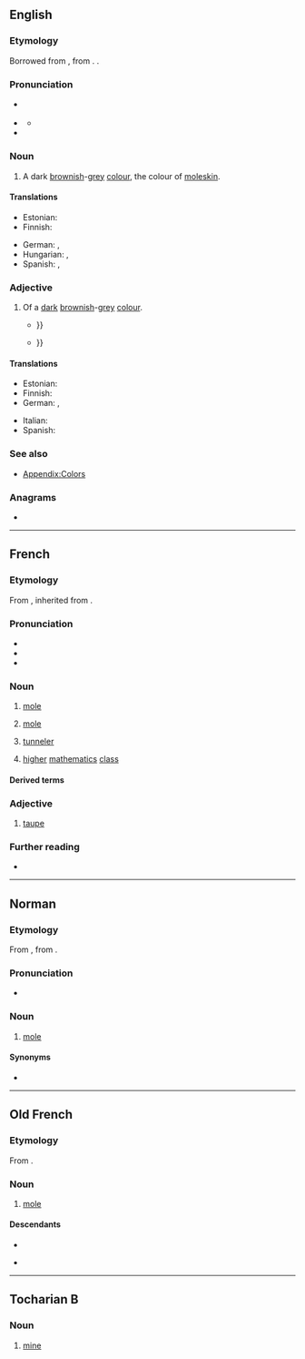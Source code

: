 ==English==
{{was wotd|2008|September|25}}

===Etymology===
Borrowed from {{bor|en|fr|taupe}}, from {{etyl|la|en}} {{m|la|talpa||[[mole]]}}. {{doublet|en|talpa}}.

===Pronunciation===
* {{a|UK}} {{IPA|en|/təʊp/}}
* {{a|US|Canada}} {{IPA|en|/toʊp/}}
** {{audio|en|en-us-taupe.ogg|Audio (US)}}
* {{rhymes|en|əʊp|s=1}}

===Noun===
{{en-noun|~}}

# A dark [[brown]]ish-[[grey]] [[color|colour]], the colour of [[moleskin]].
#: {{color panel|1=taupe|2=483C32}}

====Translations====
{{trans-top|a dark brownish-gray colour}}
* Estonian: {{t|et|pruunikashall}}
* Finnish: {{t|fi|ruskeanharmaa}}
{{trans-mid}}
* German: {{t|de|braungrau}}, {{t|de|maulwurfsgrau}}
* Hungarian: {{t|hu|tób}}, {{t|hu|tóp}}
* Spanish: {{t+|es|talpa}}, {{t+|es|pardo|m}}
{{trans-bottom}}

===Adjective===
{{en-adj}}

# Of a [[dark]] [[brownish]]-[[grey]] [[colour]].
#*{{quote-journal|en|November 1915|[[w:Ben Hecht|Ben Hecht]]|Life|[[w:The Little Review|The Little Review]]|text=At five o'clock the patch of daylight above the red-lighted exit door turned '''taupe''', as though a gray curtain had been flung across it; {{...}}}}
#*{{quote-journal|en|February 1952|[[w:Wallace Earle Stegner|Wallace Earle Stegner]]|Pop Goes the Alley Cat|[[w:Harper's Magazine|Harper's Magazine]]|text=In the front room, on an old '''taupe''' overstuffed sofa, the head of the house lay in a blanket bathrobe, {{...}}}}

====Translations====
{{trans-top|of a dark brownish-gray colour}}
* Estonian: {{t|et|pruunikashall}}
* Finnish: {{t|fi|ruskeanharmaa}}
* German: {{t|de|maulwurfgrau}}, {{t+|de|taupe}}
{{trans-mid}}
* Italian: {{t|it|topato}}
* Spanish: {{t+|es|pardo}}
{{trans-bottom}}

===See also===
* [[Appendix:Colors]]

===Anagrams===
* {{anagrams|en|a=aeptu|ate up|eat up}}

{{topics|en|Browns}}

----

==French==

===Etymology===
From {{inh|fr|fro|taupe}}, inherited from {{inh|fr|la|talpa}}.

===Pronunciation===
* {{fr-IPA}}
* {{audio|fr|Fr-taupe-ca-Montréal.ogg|audio (CA)}}
* {{audio|fr|LL-Q150 (fra)-Lyokoï-taupe.wav|Audio}}

===Noun===
{{fr-noun|f}}

# [[mole]] {{gloss|burrowing mammal}}
# {{lb|fr|figuratively}} {{lb|fr|espionage}} [[mole]] {{gloss|undercover agent}}
# [[tunneler]]
# {{lb|fr|education}} [[higher]] [[mathematics]] [[class]]

====Derived terms====
{{col3|fr
|myope comme une taupe
|taupe-grillon
|taupicide
|taupier
|taupière
|taupinière}}

===Adjective===
{{fr-adj}}

# [[#English|taupe]]

===Further reading===
* {{R:TLFi}}

----

==Norman==

===Etymology===
From {{inh|nrf|fro|taupe}}, from {{inh|nrf|la|talpa}}.

===Pronunciation===
* {{audio|nrf|Jer-taupe.ogg|Audio (Jersey)}}

===Noun===
{{nrf-noun|f}}

# {{lb|nrf|Jersey}} [[mole]] {{gloss|mammal}}

====Synonyms====
* {{l|nrf|taupîn}}

{{topics|nrf|Soricomorphs}}

----

==Old French==

===Etymology===
From {{etyl|la|fro}} {{m|la|talpa}}.

===Noun===
{{fro-noun|f}}

# [[mole]] {{gloss|mammal}}

====Descendants====
* {{desc|fr|taupe}}
* {{desc|nrf|taupe}} {{qualifier|Jersey}}

{{topics|fro|Animals}}

----

==Tocharian B==

===Noun===
{{head|txb|noun|g=m}}

# [[mine]] {{gloss|place from which ore is extracted}}